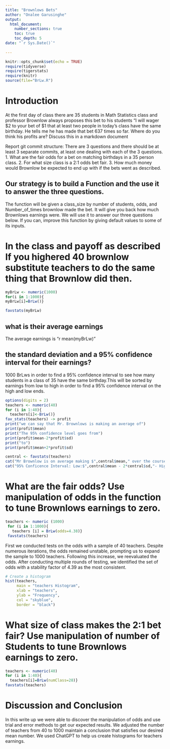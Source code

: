 ```yaml
---
title: "Brownlows Bets"
author: "Onalee Garusinghe"
output: 
  html_document:
    number_sections: true
    toc: true
    toc_depth: 5
date: "`r Sys.Date()`"    
    
---
```

```r
knitr::opts_chunk$set(echo = TRUE)
require(tidyverse)
require(tigerstats)
require(knitr)
source(file="BrLw.R")
```


<!-- We recommend you use git branches -- create a separate branch for each major section i.e. Introduction, Methods, Results, Inferential Results, and Discussion and Conclusions - leave the YAML block untouched until the final merge where you put in your own name !-->

# Introduction

<!--In this section you explain what you are trying to show.  Where did the data come from?  What is the research or other question you are trying to answer?!-->

 At the first day of class there are 35 students in Math Statistics class and professor Brownlow always proposes this bet to his students "I will wager $2 to your bet of $1 that at least two people in today's class have  the same birthday.  He tells me he has made that bet 637 times so far. Where do you think his profits are? Discuss this in a markdown document
 
Report git commit structure:
There are 3 questions and there should be at least 3 separate commits, at least one dealing with each of the 3 questions.
1. What are the fair odds for a bet on matching birthdays in a 35 person class.
2. For what size class is a 2:1 odds bet fair.
3. How much money would Brownlow be expected to end up with if the bets went as described.

## Our strategy is to build a Function and the use it to answer the three questions. 

The function will be given a class_size by number of students, odds, and Number_of_times brownlow made the bet.  It will give you back how much Brownlows earnings were. We will use it to answer our three questions below. If you can, improve this function by giving default values to some of its inputs. 

# In the class and payoff as described  If you highered 40 brownlow substitute teachers to do the same thing that Brownlow did then.
```r
myBrLw <- numeric(1000)
for(i in 1:1000){
myBrLw[i]=BrLw()}
```



```r
favstats(myBrLw)
```



## what is their average earnings
  The average earnings is "r mean(myBrLw)"
  
## the standard deviation and a 95% confidence interval for their earnings?
   1000 BrLws in order to find a 95% confidence interval to see how many students in a class of 35 have the same birthday.This will be sorted by earnings from low to high in order to find a 95% confidence interval on the high and low ends.
   
<!--Explain and display your method of coming up with a 95% confidence interval of  professor Brownlows winnings (or losings)-->

```r
options(digits = 2)
teachers <- numeric(40)
for (i in 1:40){
  teachers[i]<-BrLw()}
fav_stats(teachers) -> profit
print("we can say that Mr. Brownlows is making an average of")
print(profit$mean)
print("The 95% confidence level goes from")
print(profit$mean-2*profit$sd)
print("to")
print(profit$mean+2*profit$sd)
```

```r
central <- favstats(teachers)
cat("Mr Brownlow is on average making $",central$mean," over the course of the experiemnt.\n")
cat("95% Conficence Interval: Low:$",central$mean - 2*central$sd,"- High $", central$mean + 2*central$sd)
```

# What are the fair odds? Use manipulation of odds in the function to tune Brownlows earnings to zero. 


<!--Decide on your methods:  In this section explain the approach you will take to attack the issue --- how will you decide on a likely estimate of professor Brownlow's earnings or losses after 637 bets. Also explain how you construct a 95% confidence interval about your estimate of his winnings !-->

```r
teachers <- numeric (1000)
 for (i in 1:1000){
   teachers [i] = BrLw(odds=4.38)}
 favstats(teachers)
```

  First we conducted tests on the odds with a sample of 40 teachers. Despite numerous iterations, the odds remained unstable, prompting us to expand the sample to 1000 teachers. Following this increase, we reevaluated the odds. After conducting multiple rounds of testing, we identified the set of odds with a stability factor of 4.39 as the most consistent.

```r
# Create a histogram
hist(teachers, 
     main = "teachers Histogram",
     xlab = "teachers",
     ylab = "Frequency",
     col = "skyblue",
     border = "black")
```

# What size of class makes the 2:1 bet fair?  Use manipulation of number of Students to tune Brownlows earnings to zero.

<!--Explain and display the results of your method of coming up with the estimate of professor Brownlows betting profits!-->

```r
teachers <- numeric(40)
for (i in 1:40){
  teachers[i]=BrLw(numClass=28)}
favstats(teachers)
```

# Discussion and Conclusion

<!--Discussion and conclusion here.  If professor Brownlow is consistantly making or losing money how could he change his payout so that his profits center on zero?  Also discuss what size his class should be in order to have his current scheme balance at zero profit.!-->

  In this write up we were able to discover the manipulation of odds and use trial and error methods to get our expected results. We adjusted the number of teachers from 40 to 1000 maintain a conclusion that satisfies our desired mean number. We used ChatGPT to help us create histograms for teachers earnings.
  
  